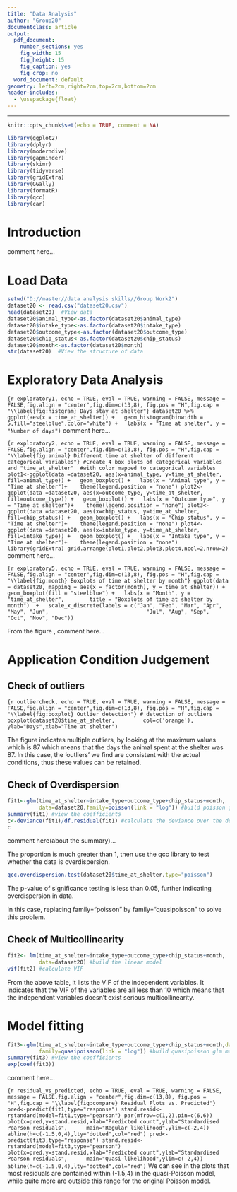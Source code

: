 ```yaml
---
title: "Data Analysis"
author: "Group20"
documentclass: article
output:
  pdf_document: 
    number_sections: yes
    fig_width: 15
    fig_height: 15
    fig_caption: yes
    fig_crop: no
  word_document: default
geometry: left=2cm,right=2cm,top=2cm,bottom=2cm
header-includes:
  - \usepackage{float}
---
```


------------------------------------------------------------------------

```r
knitr::opts_chunk$set(echo = TRUE, comment = NA)
```

```r
library(ggplot2)
library(dplyr) 
library(moderndive) 
library(gapminder) 
library(skimr) 
library(tidyverse)
library(gridExtra)
library(GGally)
library(formatR)
library(qcc)
library(car)
```
# Introduction {#sec:intro}
comment here...

# Load Data {#sec:load}
```r
setwd("D://master//data analysis skills//Group Work2")
dataset20 <- read.csv("dataset20.csv")
head(dataset20)  #View data
dataset20$animal_type<-as.factor(dataset20$animal_type)
dataset20$intake_type<-as.factor(dataset20$intake_type)
dataset20$outcome_type<-as.factor(dataset20$outcome_type)
dataset20$chip_status<-as.factor(dataset20$chip_status)
dataset20$month<-as.factor(dataset20$month)
str(dataset20)  #View the structure of data
```
# Exploratory Data Analysis {#sec:exploratory}

```{r exploratory1, echo = TRUE, eval = TRUE, warning = FALSE, message = FALSE,fig.align = "center",fig.dim=c(13,8), fig.pos = "H",fig.cap = "\\label{fig:histgram} Days stay at shelter"}
dataset20 %>%
  ggplot(aes(x = time_at_shelter)) +
  geom_histogram(binwidth = 5,fill="steelblue",color="white") +
  labs(x = "Time at shelter", y = "Number of days")
```
comment here...

```{r exploratory2, echo = TRUE, eval = TRUE, warning = FALSE, message = FALSE,fig.align = "center",fig.dim=c(13,8), fig.pos = "H",fig.cap = "\\label{fig:animal} Different time at shelter of different categorical variables"}
#Create 4 box plots of categorical variables and "time_at_shelter" 
#with color mapped to categorical variables
plot1<-ggplot(data =dataset20, aes(x=animal_type, y=time_at_shelter, fill=animal_type)) +
  geom_boxplot() +
  labs(x = "Animal type", y = "Time at shelter")+ 
  theme(legend.position = "none")
plot2<-ggplot(data =dataset20, aes(x=outcome_type, y=time_at_shelter, fill=outcome_type)) +
  geom_boxplot() +
  labs(x = "Outcome type", y = "Time at shelter")+ 
  theme(legend.position = "none")
plot3<-ggplot(data =dataset20, aes(x=chip_status, y=time_at_shelter, fill=chip_status)) +
  geom_boxplot() +
  labs(x = "Chip status", y = "Time at shelter")+ 
  theme(legend.position = "none")
plot4<-ggplot(data =dataset20, aes(x=intake_type, y=time_at_shelter, fill=intake_type)) +
  geom_boxplot() +
  labs(x = "Intake type", y = "Time at shelter")+ 
  theme(legend.position = "none")
library(gridExtra)
grid.arrange(plot1,plot2,plot3,plot4,ncol=2,nrow=2)
```
comment here...

```{r exploratory5, echo = TRUE, eval = TRUE, warning = FALSE, message = FALSE,fig.align = "center",fig.dim=c(13,8), fig.pos = "H",fig.cap = "\\label{fig:month} Boxplots of time at shelter by month"}
ggplot(data = dataset20, mapping = aes(x = factor(month), y = time_at_shelter)) +
  geom_boxplot(fill = "steelblue") +
  labs(x = "Month", y = "time_at_shelter",
       title = "Boxplots of time at shelter by month")  +
  scale_x_discrete(labels = c("Jan", "Feb", "Mar", "Apr", "May", "Jun",
                              "Jul", "Aug", "Sep", "Oct", "Nov", "Dec"))
```

From the figure \ref{fig:month}, comment here...

# Application Condition Judgement {#sec:check}
## Check of outliers {#sec:outliers}
```{r outliercheck, echo = TRUE, eval = TRUE, warning = FALSE, message = FALSE,fig.align = "center",fig.dim=c(13,8), fig.pos = "H",fig.cap = "\\label{fig:boxplot} Outlier detection"}
# detection of outliers
boxplot(dataset20$time_at_shelter,
        col=c('orange'),
        ylab="Days",xlab="Time at shelter")
```

The figure \ref{fig:boxplot} indicates multiple outliers, by looking at the maximum values which is 87 which means that the days the animal spent at the shelter was 87. In this case, the 'outliers' we find are consistent with the actual conditions, thus these values can be retained.

## Check of Overdispersion {#sec:overdispersion}
```r
fit1<-glm(time_at_shelter~intake_type+outcome_type+chip_status+month,
          data=dataset20,family=poisson(link = "log")) #build poisson glm model
summary(fit1) #view the coefficients
c<-deviance(fit1)/df.residual(fit1) #calculate the deviance over the degree of residual
c 
```

comment here(about the summary)...

The proportion is much greater than 1, then use the qcc library to test whether the data is overdispersion. 

```r
qcc.overdispersion.test(dataset20$time_at_shelter,type="poisson")
```

The p-value of significance testing is less than 0.05, further indicating overdispersion in data.

In this case, replacing family="poisson" by family="quasipoisson" to solve this problem.

## Check of Multicollinearity {#sec:Multicollinearity}
```r
fit2<- lm(time_at_shelter~intake_type+outcome_type+chip_status+month,
          data=dataset20) #build the linear model
vif(fit2) #calculate VIF
```

From the above table, it lists the VIF of the independent variables. It indicates that the VIF of the variables are all less than 10 which means that the independent variables doesn't exist serious multicollinearity.

# Model fitting {#sec:fitting}
```r
fit3<-glm(time_at_shelter~intake_type+outcome_type+chip_status+month,data=dataset20,
          family=quasipoisson(link = "log")) #build quasipoisson glm model
summary(fit3) #view the coefficients
exp(coef(fit3))

```
comment here...

```{r residual_vs_predicted, echo = TRUE, eval = TRUE, warning = FALSE, message = FALSE,fig.align = "center",fig.dim=c(13,8), fig.pos = "H",fig.cap = "\\label{fig:compare} Residual Plots vs. Predicted"}
pred<-predict(fit1,type="response")
stand.resid<-rstandard(model=fit1,type="pearson")
par(mfrow=c(1,2),pin=c(6,6))
plot(x=pred,y=stand.resid,xlab="Predicted count",ylab="Standardised Pearson residuals",
     main="Regular likelihood",ylim=c(-2,4))
abline(h=c(-1.5,0,4),lty="dotted",col="red")
pred<-predict(fit3,type="response")
stand.resid<-rstandard(model=fit3,type="pearson")
plot(x=pred,y=stand.resid,xlab="Predicted count",ylab="Standardised Pearson residuals",
     main="Quasi-likelihood",ylim=c(-2,4))
abline(h=c(-1.5,0,4),lty="dotted",col="red")
```
We can see in the plots that most residuals are contained within (-1.5,4) in the quasi-Poisson model, while quite more are outside this range for the original Poisson model.
